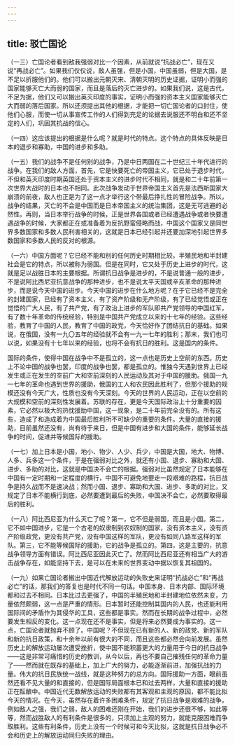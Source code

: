 ```yaml
---
---
---
```

title: 驳亡国论
---




（一三）亡国论者看到敌我强弱对比一个因素，从前就说“抗战必亡”，现在又说“再战必亡”。如果我们仅仅说，敌人虽强，但是小国，中国虽弱，但是大国，是不足以折服他们的。他们可以搬出元朝灭宋、清朝灭明的历史证据，证明小而强的国家能够灭亡大而弱的国家，而且是落后的灭亡进步的。如果我们说，这是古代，不足为据，他们又可以搬出英灭印度的事实，证明小而强的资本主义国家能够灭亡大而弱的落后国家。所以还须提出其他的根据，才能把一切亡国论者的口封住，使他们心服，而使一切从事宣传工作的人们得到充足的论据去说服还不明白和还不坚定的人们，巩固其抗战的信心。

（一四）这应该提出的根据是什么呢？就是时代的特点。这个特点的具体反映是日本的退步和寡助，中国的进步和多助。

（一五）我们的战争不是任何别的战争，乃是中日两国在二十世纪三十年代进行的战争。在我们的敌人方面，首先，它是快要死亡的帝国主义，它已处于退步时代，不但和英灭印度时期英国还处于资本主义的进步时代不相同，就是和二十年前第一次世界大战时的日本也不相同。此次战争发动于世界帝国主义首先是法西斯国家大崩溃的前夜，敌人也正是为了这一点才举行这个带最后挣扎性的冒险战争。所以，战争的结果，灭亡的不会是中国而是日本帝国主义的统治集团，这是无可逃避的必然性。再则，当日本举行战争的时候，正是世界各国或者已经遭遇战争或者快要遭遇战争的时候，大家都正在或准备着为反抗野蛮侵略而战，中国这个国家又是同世界多数国家和多数人民利害相关的，这就是日本已经引起并还要加深地引起世界多数国家和多数人民的反对的根源。

（一六）中国方面呢？它已经不能和别的任何历史时期相比较。半殖民地和半封建社会是它的特点，所以被称为弱国。但是在同时，它又处于历史上进步的时代，这就是足以战胜日本的主要根据。所谓抗日战争是进步的，不是说普通一般的进步，不是说阿比西尼亚抗意战争的那种进步，也不是说太平天国或辛亥革命的那种进步，而是说今天中国的进步。今天中国的进步在什么地方呢？在于它已经不是完全的封建国家，已经有了资本主义，有了资产阶级和无产阶级，有了已经觉悟或正在觉悟的广大人民，有了共产党，有了政治上进步的军队即共产党领导的中国红军，有了数十年革命的传统经验，特别是中国共产党成立以来的十七年的经验。这些经验，教育了中国的人民，教育了中国的政党，今天恰好作了团结抗日的基础。如果说，在俄国，没有一九〇五年的经验就不会有一九一七年的胜利；那末，我们也可以说，如果没有十七年以来的经验，也将不会有抗日的胜利。这是国内的条件。

国际的条件，使得中国在战争中不是孤立的，这一点也是历史上空前的东西。历史上不论中国的战争也罢，印度的战争也罢，都是孤立的。惟独今天遇到世界上已经发生或正在发生的空前广大和空前深刻的人民运动及其对于中国的援助。俄国一九一七年的革命也遇到世界的援助，俄国的工人和农民因此胜利了，但那个援助的规模还没有今天广大，性质也没有今天深刻。今天的世界的人民运动，正在以空前的大规模和空前的深刻性发展着。苏联的存在，更是今天国际政治上十分重要的因素，它必然以极大的热忱援助中国，这一现象，是二十年前完全没有的。所有这些，造成了和造成着为中国最后胜利所不可缺少的重要的条件。大量的直接的援助，目前虽然还没有，尚有待于来日，但是中国有进步和大国的条件，能够延长战争的时间，促进并等候国际的援助。

（一七）加上日本是小国，地小、物少、人少、兵少，中国是大国，地大、物博、人多、兵多这一个条件，于是在强弱对比之外，就还有小国、退步、寡助和大国、进步、多助的对比，这就是中国决不会亡的根据。强弱对比虽然规定了日本能够在中国有一定时期和一定程度的横行，中国不可避免地要走一段艰难的路程，抗日战争是持久战而不是速决战；然而小国、退步、寡助和大国、进步、多助的对比，又规定了日本不能横行到底，必然要遭到最后的失败，中国决不会亡，必然要取得最后的胜利。

（一八）阿比西尼亚为什么灭亡了呢？第一，它不但是弱国，而且是小国。第二，它不如中国进步，它是一个古老的奴隶制到农奴制的国家，没有资本主义，没有资产阶级政党，更没有共产党，没有中国这样的军队，更没有如同八路军这样的军队。第三，它不能等候国际的援助，它的战争是孤立的。第四，这是主要的，抗意战争领导方面有错误。阿比西尼亚因此灭亡了。然而阿比西尼亚还有相当广大的游击战争存在，如能坚持下去，是可以在未来的世界变动中据以恢复其祖国的。

（一九）如果亡国论者搬出中国近代解放运动的失败史来证明“抗战必亡”和“再战必亡”的话，那我们的答复也是时代不同一句话。中国本身、日本内部、国际环境都和过去不相同。日本比过去更强了，中国的半殖民地和半封建地位依然未变，力量依然颇弱，这一点是严重的情形。日本暂时还能控制其国内的人民，也还能利用国际间的矛盾作为其侵华的工具，这些都是事实。然而在长期的战争过程中，必然要发生相反的变化。这一点现在还不是事实，但是将来必然要成为事实的。这一点，亡国论者就抛弃不顾了。中国呢？不但现在已有新的人、新的政党、新的军队和新的抗日政策，和十余年以前有很大的不同，而且这些都必然会向前发展。虽然历史上的解放运动屡次遭受挫折，使中国不能积蓄更大的力量用于今日的抗日战争——这是非常可痛惜的历史的教训，从今以后，再也不要自己摧残任何的革命力量了——然而就在既存的基础上，加上广大的努力，必能逐渐前进，加强抗战的力量。伟大的抗日民族统一战线，就是这种努力的总方向。国际援助一方面，眼前虽然还看不见大量的和直接的，但是国际局面根本已和过去两样，大量和直接的援助正在酝酿中。中国近代无数解放运动的失败都有其客观和主观的原因，都不能比拟今天的情况。在今天，虽然存在着许多困难条件，规定了抗日战争是艰难的战争，例如敌人之强，我们之弱，敌人的困难还刚在开始，我们的进步还很不够，如此等等，然而战胜敌人的有利条件是很多的，只须加上主观的努力，就能克服困难而争取胜利。这些有利条件，历史上没有一个时候可和今天比拟，这就是抗日战争必不会和历史上的解放运动同归失败的理由。
